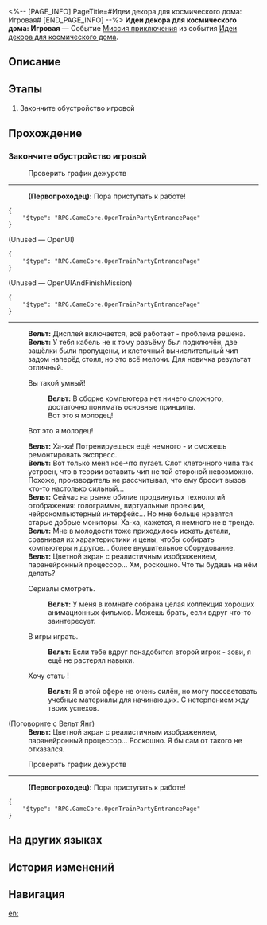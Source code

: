 <%-- [PAGE_INFO]
PageTitle=#Идеи декора для космического дома: Игровая#
[END_PAGE_INFO] --%>
{{Дополнить|Диалоги.}}
{{Миссия Инфобокс
|id              = 8027116
|Название        = 
|Изображение     = Миссия Идеи декора для космического дома Игровая.png
|Тип             = Миссия приключения
|Событие         = Идеи декора для космического дома
|Глава           = Идеи декора для космического дома
|Условия         = Завершена [[Миссия приключения]] «[[Идеи декора для космического дома: Спальня]]»
|Персонажи       = Вельт; Первопроходец
|СтартЛокация    = [[Звёздный экспресс]] — [[Вагон для вечеринок]]
|Мир             = Звёздный экспресс
|Предыдущая      = Идеи декора для космического дома: Спальня
|Следующая       = 
|Награды         = 
}}
'''Идеи декора для космического дома: Игровая''' — Событие [[Миссия приключения]] из события [[Идеи декора для космического дома]].

==Описание==
{{Описание|<!--официальное описание из Перекрёстка судеб-->}}

==Этапы==
# Закончите обустройство игровой

==Прохождение==
{{Дополнить}}
===Закончите обустройство игровой===
{{Описание миссии|тип=Миссия приключения|локация=Вагон для вечеринок|Нет ничего веселее, чем играть всю ночь!}}
{{Диалог Начало}}

:{{Диалог|Журнал путешествий}} Проверить график дежурств
----
:'''(Первопроходец):''' Пора приступать к работе!
<pre>{
	"$type": "RPG.GameCore.OpenTrainPartyEntrancePage"
}</pre>

;(Unused &mdash; OpenUI)
<pre>{
	"$type": "RPG.GameCore.OpenTrainPartyEntrancePage"
}</pre>

;(Unused &mdash; OpenUIAndFinishMission)
<pre>{
	"$type": "RPG.GameCore.OpenTrainPartyEntrancePage"
}</pre>
----
:'''Вельт:''' Дисплей включается, всё работает - проблема решена.
:'''Вельт:''' У тебя кабель не к тому разъёму был подключён, две защёлки были пропущены, и клеточный вычислительный чип задом наперёд стоял, но это всё мелочи. Для новичка результат отличный.
:{{Диалог|Стрелка}} Вы такой умный!
::'''Вельт:''' В сборке компьютера нет ничего сложного, достаточно понимать основные принципы.
::Вот это я молодец!
:{{Диалог|Стрелка}} Вот это я молодец!
:'''Вельт:''' Ха-ха! Потренируешься ещё немного - и сможешь ремонтировать экспресс.
:'''Вельт:''' Вот только меня кое-что пугает. Слот клеточного чипа так устроен, что в теории вставить чип не той стороной невозможно. Похоже, производитель не рассчитывал, что ему бросит вызов кто-то настолько сильный...
:'''Вельт:''' Сейчас на рынке обилие продвинутых технологий отображения: голограммы, виртуальные проекции, нейрокомпьютерный интерфейс... Но мне больше нравятся старые добрые мониторы. Ха-ха, кажется, я немного не в тренде.
:'''Вельт:''' Мне в молодости тоже приходилось искать детали, сравнивая их характеристики и цены, чтобы собирать компьютеры и другое... более внушительное оборудование.
:'''Вельт:''' Цветной экран с реалистичным изображением, паранейронный процессор... Хм, роскошно. Что ты будешь на нём делать?
:{{Диалог|Стрелка}} Сериалы смотреть.
::'''Вельт:''' У меня в комнате собрана целая коллекция хороших анимационных фильмов. Можешь брать, если вдруг что-то заинтересует.
:{{Диалог|Стрелка}} В игры играть.
::'''Вельт:''' Если тебе вдруг понадобится второй игрок - зови, я ещё не растерял навыки.
:{{Диалог|Стрелка}} Хочу стать {{MC|ж=крутейшей хакершей|м=крутейшим хакером}}!
::'''Вельт:''' Я в этой сфере не очень силён, но могу посоветовать учебные материалы для начинающих. С нетерпением жду твоих успехов.
:{{tx}}

;(Поговорите с Вельт Янг)
:'''Вельт:''' Цветной экран с реалистичным изображением, паранейронный процессор... Роскошно. Я бы сам от такого не отказался.

:{{Диалог|Журнал путешествий}} Проверить график дежурств
----
:'''(Первопроходец):''' Пора приступать к работе!
<pre>{
	"$type": "RPG.GameCore.OpenTrainPartyEntrancePage"
}</pre>
{{Диалог Конец}}

==На других языках==
{{На других языках
|en   = Cosmic Home Décor Guide: Gaming Room
|zhs  = 宇宙家装指南：电竞室篇
|zht  = 宇宙家裝指南：電競室篇
|ja   = コズミック・ハウジングガイド：ゲームエリア
|ko   = 우주 인테리어 가이드: 게임방편
|es   = Guía de decoración galáctica: sala de juegos
|fr   = Guide de décoration cosmique&nbsp;: Salle de jeux
|ru   = Идеи декора для космического дома: Игровая
|th   = คู่มือแต่งบ้านแห่งจักรวาล: ห้องเล่นเกม
|vi   = Hướng Dẫn Trang Trí Nhà Vũ Trụ: Phòng Chơi Game
|de   = Leitfaden für galaktisches Heimdekor: Gaming-Raum
|id   = Panduan Dekorasi Rumah Alam Semesta: Ruang Gaming
|pt   = Guia de Decoração Cósmica: Sala de Jogos
}}

==История изменений==
{{История изменений|3.5}}

==Навигация==
{{Миссия приключения Навбокс|Глава }}

[[en:]]
